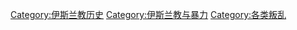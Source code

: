 [[Category:伊斯兰教历史|Category:伊斯兰教历史]]
[[Category:伊斯兰教与暴力|Category:伊斯兰教与暴力]]
[[Category:各类叛乱|Category:各类叛乱]]